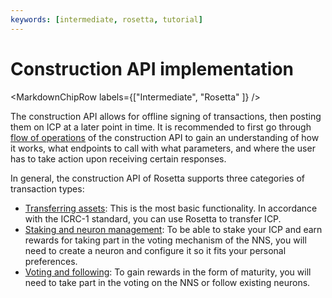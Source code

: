 ```yaml
---
keywords: [intermediate, rosetta, tutorial]
---
```



# Construction API implementation

<MarkdownChipRow labels={["Intermediate", "Rosetta" ]} />

The construction API allows for offline signing of transactions, then posting them on ICP at a later point in time. It is recommended to first go through [flow of operations](/docs/rosetta-defi/rosetta/icp_rosetta/construction_api/operations-flow) of the construction API to gain an understanding of how it works, what endpoints to call with what parameters, and where the user has to take action upon receiving certain responses.

In general, the construction API of Rosetta supports three categories of transaction types:
- [Transferring assets](/docs/current/rosetta-defi/rosetta/icp_rosetta/construction_api/operations-flow): This is the most basic functionality. In accordance with the ICRC-1 standard, you can use Rosetta to transfer ICP.
- [Staking and neuron management](/docs/current/rosetta-defi/rosetta/icp_rosetta/construction_api/staking): To be able to stake your ICP and earn rewards for taking part in the voting mechanism of the NNS, you will need to create a neuron and configure it so it fits your personal preferences.
- [Voting and following](/docs/current/rosetta-defi/rosetta/icp_rosetta/construction_api/voting): To gain rewards in the form of maturity, you will need to take part in the voting on the NNS or follow existing neurons.